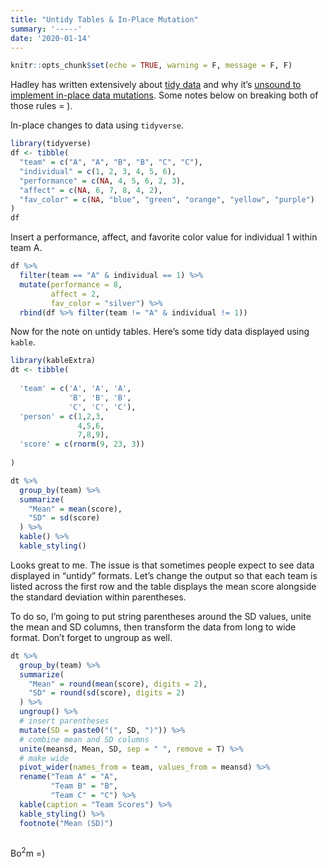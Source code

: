 ```yaml
---
title: "Untidy Tables & In-Place Mutation"
summary: '-----'
date: '2020-01-14'
---
```


```r
knitr::opts_chunk$set(echo = TRUE, warning = F, message = F, F)

```

Hadley has written extensively about [tidy data](https://vita.had.co.nz/papers/tidy-data.pdf) and why it's [unsound to implement in-place data mutations](https://github.com/tidyverse/dplyr/issues/425). Some notes below on breaking both of those rules = ). 

In-place changes to data using `tidyverse`.

```r
library(tidyverse)
df <- tibble(
  "team" = c("A", "A", "B", "B", "C", "C"),
  "individual" = c(1, 2, 3, 4, 5, 6),
  "performance" = c(NA, 4, 5, 6, 2, 3),
  "affect" = c(NA, 6, 7, 8, 4, 2),
  "fav_color" = c(NA, "blue", "green", "orange", "yellow", "purple")
)
df
```

Insert a performance, affect, and favorite color value for individual 1 within team A. 

```r
df %>% 
  filter(team == "A" & individual == 1) %>% 
  mutate(performance = 8,
         affect = 2,
         fav_color = "silver") %>% 
  rbind(df %>% filter(team != "A" & individual != 1))
```

Now for the note on untidy tables. Here's some tidy data displayed using `kable`.

```r
library(kableExtra)
dt <- tibble(
  
  'team' = c('A', 'A', 'A',
             'B', 'B', 'B',
             'C', 'C', 'C'),
  'person' = c(1,2,3,
               4,5,6,
               7,8,9),
  'score' = c(rnorm(9, 23, 3))
  
)

dt %>% 
  group_by(team) %>% 
  summarize(
    "Mean" = mean(score),
    "SD" = sd(score)
  ) %>% 
  kable() %>% 
  kable_styling()
```

Looks great to me. The issue is that sometimes people expect to see data displayed in "untidy" formats. Let's change the output so that each team is listed across the first row and the table displays the mean score alongside the standard deviation within parentheses. 

To do so, I'm going to put string parentheses around the SD values, unite the mean and SD columns, then transform the data from long to wide format. Don't forget to ungroup as well.

```r

dt %>% 
  group_by(team) %>% 
  summarize(
    "Mean" = round(mean(score), digits = 2),
    "SD" = round(sd(score), digits = 2)
  ) %>% 
  ungroup() %>% 
  # insert parentheses
  mutate(SD = paste0("(", SD, ")")) %>% 
  # combine mean and SD columns
  unite(meansd, Mean, SD, sep = " ", remove = T) %>% 
  # make wide
  pivot_wider(names_from = team, values_from = meansd) %>% 
  rename("Team A" = "A",
         "Team B" = "B",
         "Team C" = "C") %>% 
  kable(caption = "Team Scores") %>% 
  kable_styling() %>% 
  footnote("Mean (SD)")
  

```




Bo$^2$m =)
